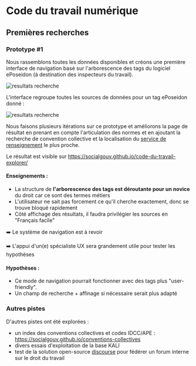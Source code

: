 

<LayoutCDTN meta={meta}>

# Code du travail numérique

## Premières recherches

### Prototype #1

Nous rassemblons toutes les données disponibles et créons une première interface de navigation basé sur l'arborescence des tags du logiciel ePoseidon (à destination des inspecteurs du travail).

![resultats recherche](/static/images/startups/code-du-travail-numerique/cdtn-themes.png)

L'interface regroupe toutes les sources de données pour un tag ePoseidon donné :

![resultats recherche](/static/images/startups/code-du-travail-numerique/cdtn-resultats.png)

Nous faisons plusieurs itérations sur ce prototype et améliorons la page de résultat en prenant en compte l'articulation des normes et en ajoutant la recherche de convention collective et la localisation du [service de renseignement](/startups/code-du-travail-numerique/sdr) le plus proche.

Le résultat est visible sur https://socialgouv.github.io/code-du-travail-explorer/

#### Enseignements :

 - La structure de **l'arborescence des tags est déroutante pour un novice** du droit car ce sont des termes métiers
 - L'utilisateur ne sait pas forcement ce qu'il cherche exactement, donc se trouve bloqué rapidement
 - Côté affichage des résultats, il faudra privilégier les sources en "Français facile"

 ➡️ Le système de navigation est à revoir

 ➡️ L'appui d'un(e) spécialiste UX sera grandement utile pour tester les hypothèses


#### Hypothèses :

  - Ce mode de navigation pourrait fonctionner avec des tags plus "user-friendly".
  - Un champ de recherche + affinage si nécessaire serait plus adapté

### Autres pistes

D'autres pistes ont été explorées :

 - un index des conventions collectives et codes IDCC/APE : https://socialgouv.github.io/conventions-collectives
 - divers essais d'exploitation de la base KALI
 - test de la solution open-source [discourse](https://www.discourse.org/) pour fédérer un forum interne sur le droit du travail

</LayoutCDTN>